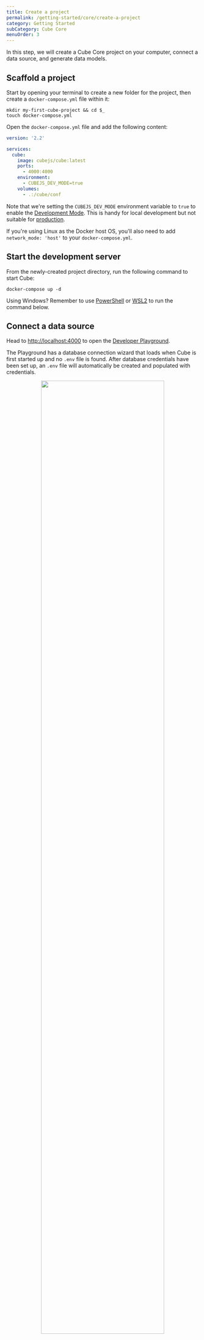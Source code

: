 ```yaml
---
title: Create a project
permalink: /getting-started/core/create-a-project
category: Getting Started
subCategory: Cube Core
menuOrder: 3
---
```


In this step, we will create a Cube Core project on your computer, connect a
data source, and generate data models.

## Scaffold a project

Start by opening your terminal to create a new folder for the project, then
create a `docker-compose.yml` file within it:

```bash{promptUser: user}
mkdir my-first-cube-project && cd $_
touch docker-compose.yml
```

Open the `docker-compose.yml` file and add the following content:

```yaml
version: '2.2'

services:
  cube:
    image: cubejs/cube:latest
    ports:
      - 4000:4000
    environment:
      - CUBEJS_DEV_MODE=true
    volumes:
      - .:/cube/conf
```

Note that we're setting the `CUBEJS_DEV_MODE` environment variable to `true` to
enable the [Development Mode](/configuration/overview#development-mode). This is
handy for local development but not suitable for
[production](/deployment/production-checklist).

<InfoBox>

If you're using Linux as the Docker host OS, you'll also need to add
`network_mode: 'host'` to your `docker-compose.yml`.

</InfoBox>

## Start the development server

From the newly-created project directory, run the following command to start
Cube:

```bash{promptUser: user}
docker-compose up -d
```

<InfoBox>

Using Windows? Remember to use [PowerShell][powershell-docs] or
[WSL2][wsl2-docs] to run the command below.

</InfoBox>

## Connect a data source

Head to [http://localhost:4000](http://localhost:4000) to open the [Developer
Playground][ref-devtools-playground].

The Playground has a database connection wizard that loads when Cube is first
started up and no `.env` file is found. After database credentials have been set
up, an `.env` file will automatically be created and populated with credentials.

<div style="text-align: center">
  <img
    src="https://ucarecdn.com/9863faf0-4354-4ccd-828f-19500b7d9666/"
    style="border: none"
    width="80%"
  />
</div>

<InfoBox>

Want to use a sample database instead? Select <Btn>PostgreSQL</Btn> and use the
credentials below:

<br />

| Field    | Value              |
| -------- | ------------------ |
| Host     | `demo-db.cube.dev` |
| Port     | `5432`             |
| Database | `ecom`             |
| Username | `cube`             |
| Password | `12345`            |

</InfoBox>

After selecting the data source, enter valid credentials for it and
click&nbsp;<Btn>Apply</Btn>. Check the [Connecting to Databases][ref-conf-db]
page for more details on specific data sources.

<div style="text-align: center">
  <img
    src="https://ucarecdn.com/d86ca1ca-046a-4f57-846d-f804a6ae047d/"
    style="border: none"
    width="80%"
  />
</div>

You should see tables available to you from the configured database; select the
`orders` table to generate a data model:

<div style="text-align: center">
  <img
    src="https://ucarecdn.com/85dd345d-e9a0-402b-b882-500002e4856e/"
    style="border: none"
    width="80%"
  />
</div>

After selecting the table, click <Btn>Generate Schema</Btn> and you should see
the following:

<div style="text-align: center">
  <img
    src="https://ucarecdn.com/9671e77c-5262-428a-8d78-479e9652c0bc/"
    style="border: none"
    width="80%"
  />
</div>

Click <Btn>Build</Btn> on the dialog, which should take you to
the&nbsp;<Btn>Build</Btn> page.

You're now ready for the next step, [querying the
data][ref-getting-started-core-query-cube].

[powershell-docs]: https://learn.microsoft.com/en-us/powershell/
[ref-conf-db]: /config/databases
[ref-getting-started-core-query-cube]: /getting-started/core/query-data
[ref-devtools-playground]: /dev-tools/dev-playground
[wsl2-docs]: https://learn.microsoft.com/en-us/windows/wsl/install
